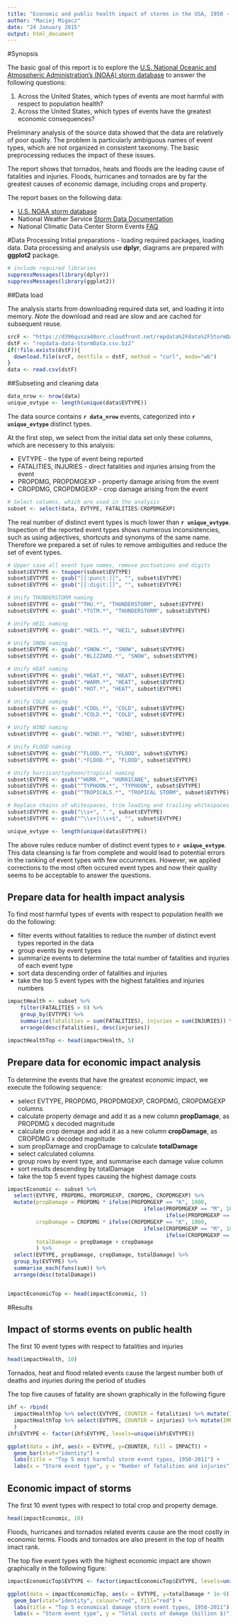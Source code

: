 ```yaml
---
title: "Economic and public health impact of storms in the USA, 1950 - 2011"
author: "Maciej Migacz"
date: "24 January 2015"
output: html_document
---
```


#Synopsis

The basic goal of this report is to explore the [U.S. National Oceanic and Atmospheric Administration’s (NOAA) storm database](https://d396qusza40orc.cloudfront.net/repdata%2Fdata%2FStormData.csv.bz2) to answer the following questions:

1. Across the United States, which types of events are most harmful with respect to population health?
2. Across the United States, which types of events have the greatest economic consequences?

Preliminary analysis of the source data showed that the data are relatively of poor quality. The problem is particularly ambiguous names of event types, which are not organized in consistent taxonomy. The basic preprocessing reduces the impact of these issues.  

The report shows that tornados, heats and floods are the leading cause of fatalities and injuries. Floods, hurricanes and tornados are by far the greatest causes of economic damage, including crops and property.

The report bases on the following data:

- [U.S. NOAA storm database](https://d396qusza40orc.cloudfront.net/repdata%2Fdata%2FStormData.csv.bz2)
- National Weather Service [Storm Data Documentation](https://d396qusza40orc.cloudfront.net/repdata%2Fpeer2_doc%2Fpd01016005curr.pdf)
- National Climatic Data Center Storm Events [FAQ](https://d396qusza40orc.cloudfront.net/repdata%2Fpeer2_doc%2FNCDC%20Storm%20Events-FAQ%20Page.pdf)


#Data Processing
Initial preparations - loading required packages, loading data. Data processing and analysis use **dplyr**, diagrams are prepared with **ggplot2** package.

```r
# include required libraries
suppressMessages(library(dplyr))
suppressMessages(library(ggplot2))
```

##Data load

The analysis starts from downloading required data set, and loading it into memory. *Note* the download and read are slow and are cached for subsequent reuse. 
```r
srcF <- "https://d396qusza40orc.cloudfront.net/repdata%2Fdata%2FStormData.csv.bz2"
dstF <- "repdata-data-StormData.csv.bz2"
if(!file.exists(dstF)){
  download.file(srcF, destfile = dstF, method = "curl", mode="wb")
}
data <- read.csv(dstF)
```

##Subseting and cleaning data

```r
data_nrow <- nrow(data)
unique_evtype <- length(unique(data$EVTYPE))
```
The data source contains **`r data_nrow`** events, categorized into **`r unique_evtype`** distinct types.

At the first step, we select from the initial data set only these columns, which are necessery to this analysis:

- EVTYPE - the type of event being reported
- FATALITIES, INJURIES - direct fatalities and injuries arising from the event
- PROPDMG, PROPDMGEXP - property damage arising from the event
- CROPDMG, CROPDMGEXP - crop damage arising from the event

```r
# Select columns, which are used in the analysis
subset <- select(data, EVTYPE, FATALITIES:CROPDMGEXP)
```

The real number of distinct event types is much lower than **`r unique_evtype`**. Inspection of the reported event types shows numerous inconsistencies, such as using adjectives, shortcuts and synonyms of the same name. Therefore we prepared a set of rules to remove ambiguities and reduce the set of event types.

```r
# Upper case all event type names, remove puctuations and digits
subset$EVTYPE <- toupper(subset$EVTYPE) 
subset$EVTYPE <- gsub("[[:punct:]]", "", subset$EVTYPE)
subset$EVTYPE <- gsub("[[:digit:]]", "", subset$EVTYPE)

# Unify THUNDERSTORM naming
subset$EVTYPE <- gsub("^THU.*", "THUNDERSTORM", subset$EVTYPE) 
subset$EVTYPE <- gsub(".*TSTM.*", "THUNDERSTORM", subset$EVTYPE)

# Unify HEIL naming
subset$EVTYPE <- gsub(".*HEIL.*", "HEIL", subset$EVTYPE)

# Unify SNOW naming
subset$EVTYPE <- gsub(".*SNOW.*", "SNOW", subset$EVTYPE) 
subset$EVTYPE <- gsub(".*BLIZZARD.*", "SNOW", subset$EVTYPE) 

# Unify HEAT naming
subset$EVTYPE <- gsub(".*HEAT.*", "HEAT", subset$EVTYPE) 
subset$EVTYPE <- gsub(".*WARM.*", "HEAT", subset$EVTYPE) 
subset$EVTYPE <- gsub(".*HOT.*", "HEAT", subset$EVTYPE)

# Unify COLD naming
subset$EVTYPE <- gsub(".*COOL.*", "COLD", subset$EVTYPE) 
subset$EVTYPE <- gsub(".*COLD.*", "COLD", subset$EVTYPE) 

# Unify WIND naming
subset$EVTYPE <- gsub(".*WIND.*", "WIND", subset$EVTYPE) 

# Unify FLOOD naming
subset$EVTYPE <- gsub("^FLOOD.*", "FLOOD", subset$EVTYPE) 
subset$EVTYPE <- gsub(".*FLOOD.*", "FLOOD", subset$EVTYPE) 

# Unify hurrican/typhoon/tropical naming
subset$EVTYPE <- gsub("^HURR.*", "HURRICANE", subset$EVTYPE) 
subset$EVTYPE <- gsub("^TYPHOON.*", "TYPHOON", subset$EVTYPE) 
subset$EVTYPE <- gsub("^TROPICALS.*", "TROPICAL STORM", subset$EVTYPE)

# Replace chains of whitespaces, trim leading and trailing whitespaces
subset$EVTYPE <- gsub("\\s+", " ", subset$EVTYPE)
subset$EVTYPE <- gsub("^\\s+|\\s+$", "", subset$EVTYPE)
```

```r
unique_evtype <- length(unique(data$EVTYPE))
```

The above rules reduce number of distinct event types to **`r unique_evtype`**. This data cleansing is far from complete and would lead to potential errors in the ranking of event types with few occurrences. However, we applied corrections to the most often occured event types and now their quality seems to be acceptable to answer the questions.

## Prepare data for health impact analysis

To find most harmful types of events with respect to population health we do the following:

- filter events without fatalities to reduce the number of distinct event types reported in the data
- group events by event types
- summarize events to determine the total number of fatalities and injuries of each event type
- sort data descending order of fatalities and injuries
- take the top 5 event types with the highest fatalities and injuries numbers

```r
impactHealth <- subset %>% 
    filter(FATALITIES > 0) %>%
    group_by(EVTYPE) %>% 
    summarize(fatalities = sum(FATALITIES), injuries = sum(INJURIES)) %>% 
    arrange(desc(fatalities), desc(injuries))

impactHealthTop <- head(impactHealth, 5)
```

## Prepare data for economic impact analysis

To determine the events that have the greatest economic impact, we execute the following sequence:

- select EVTYPE, PROPDMG, PROPDMGEXP, CROPDMG, CROPDMGEXP columns
- calculate property demage and add it as a new column **propDamage**, as PROPDMG x decoded magnitude
- calculate crop demage and add it as a new column **cropDamage**, as CROPDMG x decoded magnitude
- sum propDamage and cropDamage to calculate **totalDamage**
- select calculated columns
- group rows by event type, and summarise each damage value column
- sort results descending by totalDamage
- take the top 5 event types causing the highest damage costs

```r
impactEconomic <- subset %>% 
  select(EVTYPE, PROPDMG, PROPDMGEXP, CROPDMG, CROPDMGEXP) %>%
  mutate(propDamage = PROPDMG * ifelse(PROPDMGEXP == "K", 1000, 
                                           ifelse(PROPDMGEXP == "M", 1000000, 
                                                  ifelse(PROPDMGEXP == "B", 1000000000, 0))), 
         cropDamage = CROPDMG * ifelse(CROPDMGEXP == "K", 1000, 
                                           ifelse(CROPDMGEXP == "M", 1000000, 
                                                  ifelse(CROPDMGEXP == "B", 1000000000, 0))),
         totalDamage = propDamage + cropDamage
         ) %>%
  select(EVTYPE, propDamage, cropDamage, totalDamage) %>%
  group_by(EVTYPE) %>% 
  summarise_each(funs(sum)) %>%
  arrange(desc(totalDamage))


impactEconomicTop <- head(impactEconomic, 5)

```

#Results

## Impact of storms events on public health

The first 10 event types with respect to fatalities and injuries
```r
head(impactHealth, 10)
```
Tornados, heat and flood related events cause the largest number both of deaths and injuries during the period of studies 

The top five causes of fatality are shown graphically in the following figure

```r

ihf <- rbind(
  impactHealthTop %>% select(EVTYPE, COUNTER = fatalities) %>% mutate(IMPACT = "fatalities"),
  impactHealthTop %>% select(EVTYPE, COUNTER = injuries) %>% mutate(IMPACT = "injuries")
  )
ihf$EVTYPE <- factor(ihf$EVTYPE, levels=unique(ihf$EVTYPE))

ggplot(data = ihf, aes(x = EVTYPE, y=COUNTER, fill = IMPACT)) + 
  geom_bar(stat="identity") + 
  labs(title = "Top 5 most harmful storm event types, 1950-2011") +
  labs(x = "Storm event type", y = "Number of fatalities and injuries")
```

## Economic impact of storms

The first 10 event types with respect to total crop and property demage.
```r
head(impactEconomic, 10)
```
Floods, hurricanes and tornados related events cause are the most costly in economic terms. Floods and tornados are also present in the top of health imact rank.


The top five event types with the highest economic impact are shown graphically in the following figure:

```r
impactEconomicTop$EVTYPE <- factor(impactEconomicTop$EVTYPE, levels=unique(impactEconomicTop$EVTYPE))

ggplot(data = impactEconomicTop, aes(x = EVTYPE, y=totalDamage * 1e-9)) + 
  geom_bar(stat="identity", colour="red", fill="red") + 
  labs(title = "Top 5 economical damage storm event types, 1950-2011") +
  labs(x = "Storm event type", y = "Total costs of damage (billion $)")

```